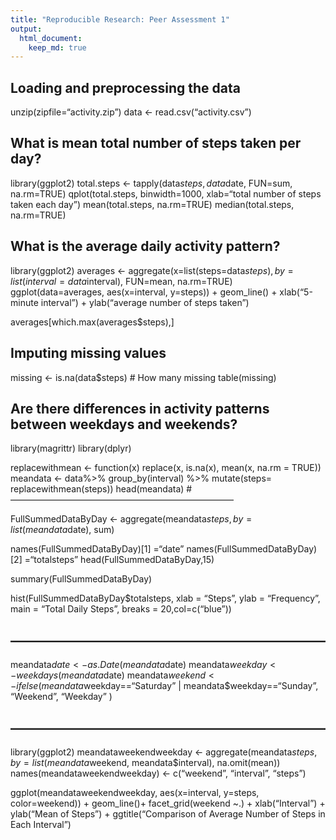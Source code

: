 ```yaml
---
title: "Reproducible Research: Peer Assessment 1"
output: 
  html_document:
    keep_md: true
---
```



## Loading and preprocessing the data

  unzip(zipfile="activity.zip")
  data <- read.csv("activity.csv")

## What is mean total number of steps taken per day?

library(ggplot2)
  total.steps <- tapply(data$steps, data$date, FUN=sum, na.rm=TRUE)
  qplot(total.steps, binwidth=1000, xlab="total number of steps taken each day")
  mean(total.steps, na.rm=TRUE)
  median(total.steps, na.rm=TRUE)

## What is the average daily activity pattern?

library(ggplot2)
  averages <- aggregate(x=list(steps=data$steps), by=list(interval=data$interval),
                      FUN=mean, na.rm=TRUE)
  ggplot(data=averages, aes(x=interval, y=steps)) +
  geom_line() +
  xlab("5-minute interval") +
  ylab("average number of steps taken")

  averages[which.max(averages$steps),]


## Imputing missing values

 missing <- is.na(data$steps)
# How many missing
  table(missing)

## Are there differences in activity patterns between weekdays and weekends?

library(magrittr)
  library(dplyr)

  replacewithmean <- function(x) replace(x, is.na(x), mean(x, na.rm = TRUE))
  meandata <- data%>% group_by(interval) %>% mutate(steps= replacewithmean(steps))
  head(meandata)
#-----------------------------------------------------------------------------

  FullSummedDataByDay <- aggregate(meandata$steps, by=list(meandata$date), sum)

  names(FullSummedDataByDay)[1] ="date"
  names(FullSummedDataByDay)[2] ="totalsteps"
  head(FullSummedDataByDay,15)

  summary(FullSummedDataByDay)

  hist(FullSummedDataByDay$totalsteps, xlab = "Steps", ylab = "Frequency", main = "Total Daily Steps", breaks = 20,col=c("blue"))

## ------------------------------------------------------------------------
  meandata$date <- as.Date(meandata$date)
  meandata$weekday <- weekdays(meandata$date)
  meandata$weekend <- ifelse(meandata$weekday=="Saturday" | meandata$weekday=="Sunday", "Weekend", "Weekday" )

## ------------------------------------------------------------------------
  library(ggplot2)
  meandataweekendweekday <- aggregate(meandata$steps , by= list(meandata$weekend, meandata$interval), na.omit(mean))
  names(meandataweekendweekday) <- c("weekend", "interval", "steps")
  
  ggplot(meandataweekendweekday, aes(x=interval, y=steps, color=weekend)) + geom_line()+
    facet_grid(weekend ~.) + xlab("Interval") + ylab("Mean of Steps") +
    ggtitle("Comparison of Average Number of Steps in Each Interval")

